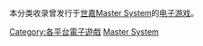 本分类收录曾发行于[[世嘉Master_System|世嘉Master System]]的[[电子游戏|电子游戏]]。

{{DEFAULTSORT:Sega Master System}}
[[Category:各平台電子遊戲|Category:各平台電子遊戲]]
[[Category:世嘉平台游戏|Master System]]